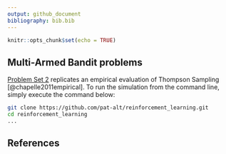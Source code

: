 ```yaml
---
output: github_document
bibliography: bib.bib
---
```


```r
knitr::opts_chunk$set(echo = TRUE)
```

## Multi-Armed Bandit problems

[Problem Set 2](ps2_answers.html) replicates an empirical evaluation of Thompson Sampling [@chapelle2011empirical]. To run the simulation from the command line, simply execute the command below:

```bash
git clone https://github.com/pat-alt/reinforcement_learning.git
cd reinforcement_learning
...
```

## References


